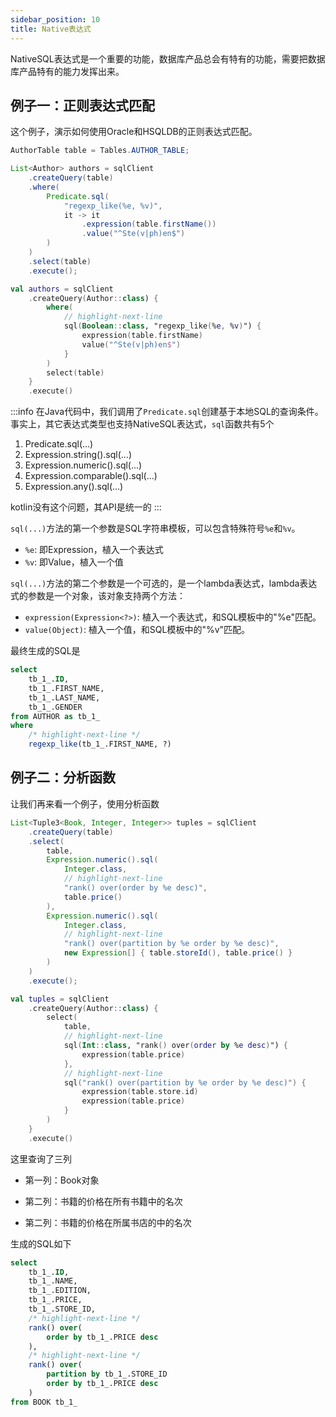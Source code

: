 ```yaml
---
sidebar_position: 10
title: Native表达式
---
```




NativeSQL表达式是一个重要的功能，数据库产品总会有特有的功能，需要把数据库产品特有的能力发挥出来。

## 例子一：正则表达式匹配

这个例子，演示如何使用Oracle和HSQLDB的正则表达式匹配。

<Tabs groupId="language">
<TabItem value="java" label="Java">

```java
AuthorTable table = Tables.AUTHOR_TABLE;

List<Author> authors = sqlClient
    .createQuery(table)
    .where(
        Predicate.sql(
            "regexp_like(%e, %v)",
            it -> it
                .expression(table.firstName())
                .value("^Ste(v|ph)en$")
        )
    )
    .select(table)
    .execute();
```

</TabItem>
<TabItem value="kotlin" label="Kotlin">

```kotlin
val authors = sqlClient
    .createQuery(Author::class) {
        where(
            // highlight-next-line
            sql(Boolean::class, "regexp_like(%e, %v)") {
                expression(table.firstName)
                value("^Ste(v|ph)en$")
            }
        )
        select(table)
    }
    .execute()
```

</TabItem>
</Tabs>

:::info
在Java代码中，我们调用了`Predicate.sql`创建基于本地SQL的查询条件。事实上，其它表达式类型也支持NativeSQL表达式，`sql`函数共有5个

1. Predicate.sql(...)
2. Expression.string().sql(...)
3. Expression.numeric().sql(...)
4. Expression.comparable().sql(...)
5. Expression.any().sql(...)

kotlin没有这个问题，其API是统一的
:::

`sql(...)`方法的第一个参数是SQL字符串模板，可以包含特殊符号`%e`和`%v`。

- `%e`: 即Expression，植入一个表达式
- `%v`: 即Value，植入一个值

`sql(...)`方法的第二个参数是一个可选的，是一个lambda表达式，lambda表达式的参数是一个对象，该对象支持两个方法：
- `expression(Expression<?>)`: 植入一个表达式，和SQL模板中的"%e"匹配。
- `value(Object)`: 植入一个值，和SQL模板中的"%v"匹配。

最终生成的SQL是
```sql
select 
    tb_1_.ID, 
    tb_1_.FIRST_NAME, 
    tb_1_.LAST_NAME, 
    tb_1_.GENDER 
from AUTHOR as tb_1_ 
where
    /* highlight-next-line */
    regexp_like(tb_1_.FIRST_NAME, ?)
```

## 例子二：分析函数

让我们再来看一个例子，使用分析函数

<Tabs groupId="language">
<TabItem value="java" label="Java">

```java
List<Tuple3<Book, Integer, Integer>> tuples = sqlClient
    .createQuery(table)
    .select(
        table,
        Expression.numeric().sql(
            Integer.class,
            // highlight-next-line
            "rank() over(order by %e desc)",
            table.price()
        ),
        Expression.numeric().sql(
            Integer.class,
            // highlight-next-line
            "rank() over(partition by %e order by %e desc)",
            new Expression[] { table.storeId(), table.price() }
        )
    )
    .execute();
```

</TabItem>
<TabItem value="kotlin" label="Kotlin">

```kotlin
val tuples = sqlClient
    .createQuery(Author::class) {
        select(
            table,
            // highlight-next-line
            sql(Int::class, "rank() over(order by %e desc)") {
                expression(table.price)
            },
            // highlight-next-line
            sql("rank() over(partition by %e order by %e desc)") {
                expression(table.store.id)
                expression(table.price)
            }
        )
    }
    .execute()
```

</TabItem>
</Tabs>

这里查询了三列

-   第一列：Book对象

-   第二列：书籍的价格在所有书籍中的名次

-   第二列：书籍的价格在所属书店的中的名次

生成的SQL如下

```sql
select
    tb_1_.ID,
    tb_1_.NAME,
    tb_1_.EDITION,
    tb_1_.PRICE,
    tb_1_.STORE_ID,
    /* highlight-next-line */
    rank() over(
        order by tb_1_.PRICE desc
    ),
    /* highlight-next-line */
    rank() over(
        partition by tb_1_.STORE_ID 
        order by tb_1_.PRICE desc
    )
from BOOK tb_1_
```
